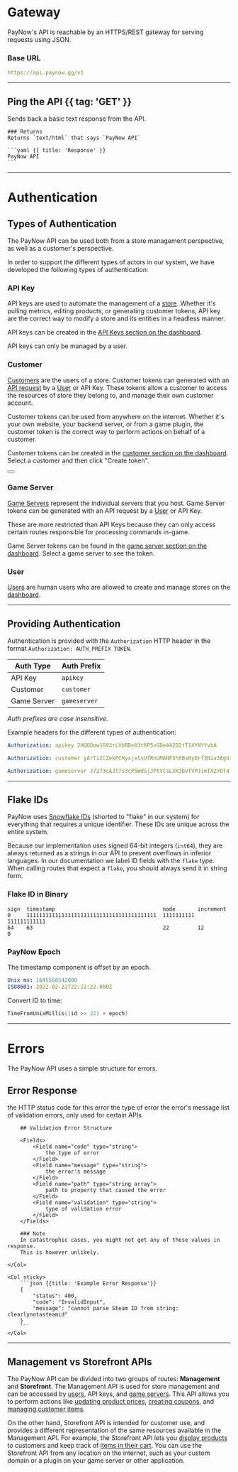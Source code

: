 # Gateway

PayNow's API is reachable by an HTTPS/REST gateway for serving requests using JSON.

### Base URL

```yaml
https://api.paynow.gg/v1
```

---

## Ping the API {{ tag: 'GET' }}

<Row>
  <Col>
    Sends back a basic text response from the API.

    ### Returns
    Returns `text/html` that says `PayNow API`

  </Col>
  <Col sticky>
    <Endpoints request>
        <Endpoint method="GET" url="/" />
    </Endpoints>

    ```yaml {{ title: 'Response' }}
    PayNow API
    ```
  </Col>
</Row>

---

# Authentication

## Types of Authentication

The PayNow API can be used both from a store management perspective, as well as a customer's perspective.

In order to support the different types of actors in our system, we have developed the following types of authentication:

### API Key

API keys are used to automate the management of a [store](api/store).
Whether it's pulling metrics, editing products, or generating customer tokens, API key are the correct way to
modify a store and its entities in a headless manner.

API keys can be created in the [API Keys section on the dashboard](https://dashboard.paynow.gg/api-keys).

API keys can only be managed by a user.

### Customer

[Customers](api/customer) are the users of a store.
Customer tokens can generated with an [API request](api/customer#create-customer-token) by a [User](api/user) or API Key.
These tokens allow a customer to access the resources of store they belong to, and manage their own customer account.


Customer tokens can be used from anywhere on the internet.
Whether it's your own website, your backend server, or from a game plugin, the customer token is the correct way to perform actions on behalf of a customer.

Customer tokens can be created in the [customer section on the dashboard](https://dashboard.paynow.gg/customers).
Select a customer and then click "Create token".

<div className="not-prose">
  <Button
    href="/api/customer#customer-tokens"
    variant="text"
    arrow="right"
    children="Read more about customer tokens"
  />
</div>

### Game Server

[Game Servers](api/gameserver) represent the individual servers that you host.
Game Server tokens can be generated with an API request by a [User](api/user) or API Key.

These are more restricted than API Keys because they can only access certain routes responsible for processing commands in-game.

Game Server tokens can be found in the [game server section on the dashboard](https://dashboard.paynow.gg/gameservers).
Select a game server to see the token.

### User

[Users](api/user) are human users who are allowed to create and manage stores on the [dashboard](https://dashboard.paynow.gg).

---

## Providing Authentication

Authentication is provided with the `Authorization` HTTP header in the format `Authorization: AUTH_PREFIX TOKEN`.

| Auth Type   | Auth Prefix  |
|-------------|--------------|
| API Key     | `apikey`     |
| Customer    | `customer`   |
| Game Server | `gameserver` |

*Auth prefixes are case insensitive.*

Example headers for the different types of authentication:
```yaml
Authorization: apikey 2HQQDow1G93rLVbRDe83tRP5vGDe442D2tT1XYNYYvbA
```
```yaml
Authorization: customer yArTi2CZekPCHyxjetxUfRnUMANF5hXBxHyDrf3Nia38gGtfJCqa1EJYReqDPUaaV1UNN1U
```
```yaml
Authorization: gameserver J7273cAJT7s3cP5WdSjJPtVCsLXK3bVfVPJimTX2YDT4
```

---

## Flake IDs

PayNow uses [Snowflake IDs](https://en.wikipedia.org/wiki/Snowflake_ID) (shorted to "flake" in our system) for everything that requires a unique identifier.
These IDs are unique across the entire system.

Because our implementation uses signed 64-bit integers (`int64`), they are always returned as a strings in our API to prevent overflows in inferior languages.
In our documentation we label ID fields with the `flake` type. When calling routes that expect a `flake`, you should always send it in string form.

### Flake ID in Binary
```
sign  timestamp                                  node       increment
0     11111111111111111111111111111111111111111  1111111111 111111111111
64    63                                         22         12          0
```

### PayNow Epoch

The timestamp component is offset by an epoch.

```yaml
Unix ms: 1645568542000
ISO8601: 2022-02-22T22:22:22.000Z
```

Convert ID to time:
```go
TimeFromUnixMillis((id >> 22) + epoch)
```

---

# Errors

The PayNow API uses a simple structure for errors.

## Error Response

<Row>
	<Col>
		<Fields>
			<Field name="status" type="integer">
				the HTTP status code for this error
			</Field>
			<Field name="code" type="string">
				the type of error
			</Field>
			<Field name="message" type="string">
				the error's message
			</Field>
			<Field name="errors" type="validation error" typeHref="#validation-error-structure" nullable>
				list of validation errors, only used for certain APIs
			</Field>
		</Fields>

		## Validation Error Structure

		<Fields>
			<Field name="code" type="string">
				the type of error
			</Field>
			<Field name="message" type="string">
				the error's message
			</Field>
			<Field name="path" type="string array">
				path to property that caused the error
			</Field>
			<Field name="validation" type="string">
				type of validation error
			</Field>
		</Fields>

		### Note
		In catastrophic cases, you might not get any of these values in response.
		This is however unlikely.

	</Col>

	<Col sticky>
		```json {{title: 'Example Error Response'}}
		{
			"status": 400,
			"code": "InvalidInput",
			"message": "cannot parse Steam ID from string: clearlynotasteamid"
		}
		```
	</Col>
</Row>

---

## Management vs Storefront APIs

The PayNow API can be divided into two groups of routes: **Management** and **Storefront**.
The Management API is used for store management and can be accessed by [users](api/users), API keys, and [game servers](api/gameserver).
This API allows you to perform actions like [updating product prices](api/product#update-product), [creating coupons](api/coupon#create-coupon), and [managing customer items](api/customer#the-inventory-item-object).

On the other hand, Storefront API is intended for customer use, and provides a different representation of the same resources available in the Management API.
For example, the Storefront API lets you [display products](api/storefront-product) to customers and keep track of [items in their cart](api/storefront-cart).
You can use the Storefront API from any location on the internet, such as your custom domain or a plugin on your game server or other application.
